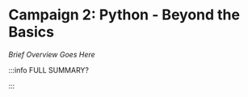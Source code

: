 # Campaign 2: Python - Beyond the Basics

_Brief Overview Goes Here_


<DocCardList />

:::info FULL SUMMARY?

<QuestButton
  text="Go To Campaign Page"
  link="https://app.stackup.dev/campaign_page/campaign-2-python---beyond-the-basics"
/>

:::
